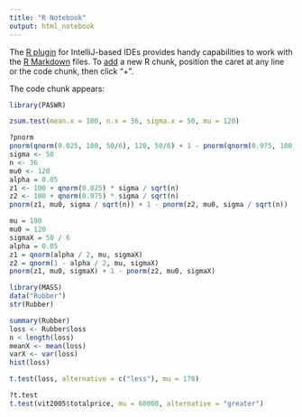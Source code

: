```yaml
---
title: "R Notebook"
output: html_notebook
---
```


The [R plugin](https://www.jetbrains.com/help/pycharm/r-plugin-support.html) for IntelliJ-based IDEs provides
handy capabilities to work with the [R Markdown](https://www.jetbrains.com/help/pycharm/r-markdown.html) files.
To [add](https://www.jetbrains.com/help/pycharm/r-markdown.html#add-code-chunk) a new R chunk,
position the caret at any line or the code chunk, then click "+".

The code chunk appears:
```r
library(PASWR)
```


```r
zsum.test(mean.x = 100, n.x = 36, sigma.x = 50, mu = 120)
```

```r
?pnorm
pnorm(qnorm(0.025, 100, 50/6), 120, 50/6) + 1 - pnorm(qnorm(0.975, 100, 50/6), 120, 50/6)
sigma <- 50
n <- 36
mu0 <- 120
alpha = 0.05
z1 <- 100 + qnorm(0.025) * sigma / sqrt(n)
z2 <- 100 + qnorm(0.975) * sigma / sqrt(n)
pnorm(z1, mu0, sigma / sqrt(n)) + 1 - pnorm(z2, mu0, sigma / sqrt(n))
```

```r
mu = 100
mu0 = 120
sigmaX = 50 / 6
alpha = 0.05
z1 = qnorm(alpha / 2, mu, sigmaX)
z2 = qnorm(1 - alpha / 2, mu, sigmaX)
pnorm(z1, mu0, sigmaX) + 1 - pnorm(z2, mu0, sigmaX)
```
```r
library(MASS)
data("Rubber")
str(Rubber)

summary(Rubber)
loss <- Rubber$loss
n < length(loss)
meanX <- mean(loss)
varX <- var(loss)
hist(loss)
```
```r
t.test(loss, alternative = c("less"), mu = 170)
```
```r
?t.test
t.test(vit2005$totalprice, mu = 60000, alternative = "greater")
```


